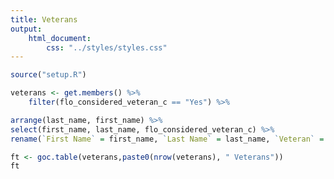 ```yaml
---
title: Veterans
output:
    html_document:
        css: "../styles/styles.css"
---
```

```r
source("setup.R")
```
```r
veterans <- get.members() %>%
    filter(flo_considered_veteran_c == "Yes") %>%

arrange(last_name, first_name) %>%
select(first_name, last_name, flo_considered_veteran_c) %>%
rename(`First Name` = first_name, `Last Name` = last_name, `Veteran` = flo_considered_veteran_c)

ft <- goc.table(veterans,paste0(nrow(veterans), " Veterans"))
ft
    
```
